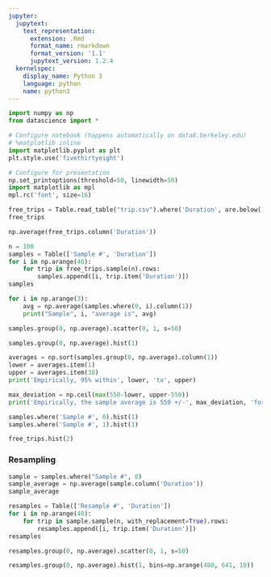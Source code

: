 ```yaml
---
jupyter:
  jupytext:
    text_representation:
      extension: .Rmd
      format_name: rmarkdown
      format_version: '1.1'
      jupytext_version: 1.2.4
  kernelspec:
    display_name: Python 3
    language: python
    name: python3
---
```


```python
import numpy as np
from datascience import *

# Configure notebook (happens automatically on data8.berkeley.edu)
# %matplotlib inline
import matplotlib.pyplot as plt
plt.style.use('fivethirtyeight')

# Configure for presentation
np.set_printoptions(threshold=50, linewidth=50)
import matplotlib as mpl
mpl.rc('font', size=16)
```

```python
free_trips = Table.read_table("trip.csv").where('Duration', are.below(1800)).select([3, 6, 1])
free_trips
```

```python
np.average(free_trips.column('Duration'))
```

```python
n = 100
samples = Table(['Sample #', 'Duration'])
for i in np.arange(40):
    for trip in free_trips.sample(n).rows:
        samples.append([i, trip.item('Duration')])
samples
```

```python
for i in np.arange(3):
    avg = np.average(samples.where(0, i).column(1))
    print("Sample", i, "average is", avg)
```

```python
samples.group(0, np.average).scatter(0, 1, s=50)
```

```python
samples.group(0, np.average).hist(1)
```

```python
averages = np.sort(samples.group(0, np.average).column(1))
lower = averages.item(1)
upper = averages.item(38)
print('Empirically, 95% within', lower, 'to', upper)
```

```python
max_deviation = np.ceil(max(550-lower, upper-550))
print('Empirically, the sample average is 550 +/-', max_deviation, 'for 95% of samples')
```

```python
samples.where('Sample #', 0).hist(1)
samples.where('Sample #', 1).hist(1)
```

```python
free_trips.hist(2)
```

### Resampling

```python
sample = samples.where("Sample #", 0)
sample_average = np.average(sample.column('Duration'))
sample_average
```

```python
resamples = Table(['Resample #', 'Duration'])
for i in np.arange(40):
    for trip in sample.sample(n, with_replacement=True).rows:
        resamples.append([i, trip.item('Duration')])
resamples
```

```python
resamples.group(0, np.average).scatter(0, 1, s=50)
```

```python
resamples.group(0, np.average).hist(1, bins=np.arange(480, 641, 10))
```
